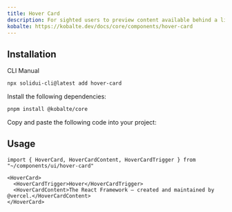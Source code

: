 ```yaml
---
title: Hover Card
description: For sighted users to preview content available behind a link.
kobalte: https://kobalte.dev/docs/core/components/hover-card
---
```


<ComponentPreview name="hover-card-demo" />

## Installation

<Tabs defaultValue="cli">

<TabsList>
  <TabsTrigger value="cli">CLI</TabsTrigger>
  <TabsTrigger value="manual">Manual</TabsTrigger>
</TabsList>

<TabsContent value="cli">

```bash
npx solidui-cli@latest add hover-card
```

</TabsContent>

<TabsContent value="manual">

<Steps>

<Step>Install the following dependencies: </Step>

```bash
pnpm install @kobalte/core
```

<Step>Copy and paste the following code into your project: </Step>

<ComponentSource name="hover-card" />

</Steps>

</TabsContent>

</Tabs>

## Usage

```tsx
import { HoverCard, HoverCardContent, HoverCardTrigger } from "~/components/ui/hover-card"
```

```tsx
<HoverCard>
  <HoverCardTrigger>Hover</HoverCardTrigger>
  <HoverCardContent>The React Framework – created and maintained by @vercel.</HoverCardContent>
</HoverCard>
```
